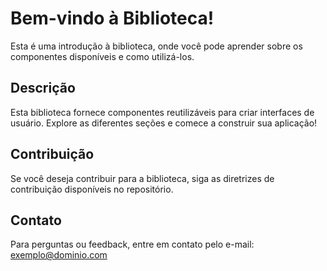 
<Meta title="Components/Introdução" />

# Bem-vindo à Biblioteca!

Esta é uma introdução à biblioteca, onde você pode aprender sobre os componentes disponíveis e como utilizá-los.

## Descrição

Esta biblioteca fornece componentes reutilizáveis para criar interfaces de usuário. Explore as diferentes seções e comece a construir sua aplicação!

## Contribuição

Se você deseja contribuir para a biblioteca, siga as diretrizes de contribuição disponíveis no repositório.

## Contato

Para perguntas ou feedback, entre em contato pelo e-mail: exemplo@dominio.com